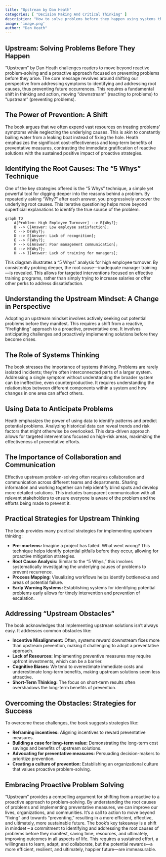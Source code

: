 ```yaml
---
title: "Upstream by Dan Heath"
categories: [ "Decision Making And Critical Thinking" ]
description: "How to solve problems before they happen using systems thinking"
image: 'image.png'
author: "Dan Heath"
---
```

## Upstream: Solving Problems Before They Happen

"Upstream" by Dan Heath challenges readers to move beyond reactive problem-solving and a proactive approach focused on preventing problems before they arise.  The core message revolves around shifting our perspective from addressing symptoms to identifying and addressing root causes, thus preventing future occurrences. This requires a fundamental shift in thinking and action, moving "downstream" (reacting to problems) to "upstream" (preventing problems).

## The Power of Prevention: A Shift

The book argues that we often expend vast resources on treating problems' symptoms while neglecting the underlying causes. This is akin to constantly bailing water from a leaking boat instead of fixing the hole.  Heath emphasizes the significant cost-effectiveness and long-term benefits of preventative measures, contrasting the immediate gratification of reactive solutions with the sustained positive impact of proactive strategies.


## Identifying the Root Causes:  The "5 Whys" Technique

One of the key strategies offered is the "5 Whys" technique, a simple yet powerful tool for digging deeper into the reasons behind a problem.  By repeatedly asking "Why?" after each answer, you progressively uncover the underlying root causes.  This iterative questioning helps move beyond superficial explanations to identify the true source of the problem.

```mermaid
graph TD
    A[Problem: High Employee Turnover] --> B{Why?};
    B --> C[Answer: Low employee satisfaction];
    C --> D{Why?};
    D --> E[Answer: Lack of recognition];
    E --> F{Why?};
    F --> G[Answer: Poor management communication];
    G --> H{Why?};
    H --> I[Answer: Lack of training for managers];
```

This diagram illustrates a "5 Whys" analysis for high employee turnover.  By consistently probing deeper, the root cause—inadequate manager training—is revealed. This allows for targeted interventions focused on effective training programs, rather than simply trying to increase salaries or offer other perks to address dissatisfaction.

##  Understanding the Upstream Mindset: A Change in Perspective

Adopting an upstream mindset involves actively seeking out potential problems before they manifest. This requires a shift from a reactive, "firefighting" approach to a proactive, preventative one.  It involves anticipating challenges and proactively implementing solutions before they become crises.


##  The Role of Systems Thinking

The book stresses the importance of systems thinking. Problems are rarely isolated incidents; they're often interconnected parts of a larger system. Addressing a single symptom without understanding the broader system can be ineffective, even counterproductive.  It requires understanding the relationships between different components within a system and how changes in one area can affect others.


##  Using Data to Anticipate Problems

Heath emphasizes the power of using data to identify patterns and predict potential problems. Analyzing historical data can reveal trends and risk factors that might otherwise be overlooked. This data-driven approach allows for targeted interventions focused on high-risk areas, maximizing the effectiveness of preventative efforts.

##  The Importance of Collaboration and Communication

Effective upstream problem-solving often requires collaboration and communication across different teams and departments.  Sharing information and working together can help identify blind spots and develop more detailed solutions. This includes transparent communication with all relevant stakeholders to ensure everyone is aware of the problem and the efforts being made to prevent it.


##  Practical Strategies for Upstream Thinking

The book provides many practical strategies for implementing upstream thinking:


* **Pre-mortems:** Imagine a project has failed. What went wrong?  This technique helps identify potential pitfalls before they occur, allowing for proactive mitigation strategies.
* **Root Cause Analysis:** Similar to the "5 Whys," this involves systematically investigating the underlying causes of problems to prevent recurrence.
* **Process Mapping:** Visualizing workflows helps identify bottlenecks and areas of potential failure.
* **Early Warning Systems:** Establishing systems for identifying potential problems early allows for timely intervention and prevention of escalation.


##  Addressing "Upstream Obstacles"

The book acknowledges that implementing upstream solutions isn't always easy. It addresses common obstacles like:

* **Incentive Misalignment:**  Often, systems reward downstream fixes more than upstream prevention, making it challenging to adopt a preventative approach.
* **Lack of Resources:** Implementing preventive measures may require upfront investments, which can be a barrier.
* **Cognitive Biases:** We tend to overestimate immediate costs and underestimate long-term benefits, making upstream solutions seem less attractive.
* **Short-Term Thinking:** The focus on short-term results often overshadows the long-term benefits of prevention.


##  Overcoming the Obstacles:  Strategies for Success

To overcome these challenges, the book suggests strategies like:

* **Reframing incentives:** Aligning incentives to reward preventative measures.
* **Building a case for long-term value:** Demonstrating the long-term cost savings and benefits of upstream solutions.
* **Advocating for preventative measures:** Persuading decision-makers to prioritize prevention.
* **Creating a culture of prevention:** Establishing an organizational culture that values proactive problem-solving.


## Embracing Proactive Problem Solving

"Upstream" provides a compelling argument for shifting from a reactive to a proactive approach to problem-solving. By understanding the root causes of problems and implementing preventative measures, we can improve our lives, organizations, and communities.  It's a call to action to move beyond "fixing" and towards "preventing," resulting in a more efficient, effective, and ultimately, more sustainable future. The book's key takeaway is a shift in mindset – a commitment to identifying and addressing the root causes of problems before they manifest, saving time, resources, and ultimately, improving outcomes in all aspects of life. This requires a sustained effort, a willingness to learn, adapt, and collaborate, but the potential rewards—a more efficient, resilient, and ultimately, happier future—are immeasurable.

